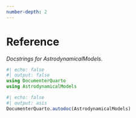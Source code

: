 ```yaml
---
number-depth: 2
---
```


# Reference

_Docstrings for AstrodynamicalModels._

```julia
#| echo: false
#| output: false
using DocumenterQuarto
using AstrodynamicalModels
```

```julia
#| echo: false
#| output: asis
DocumenterQuarto.autodoc(AstrodynamicalModels)
```
